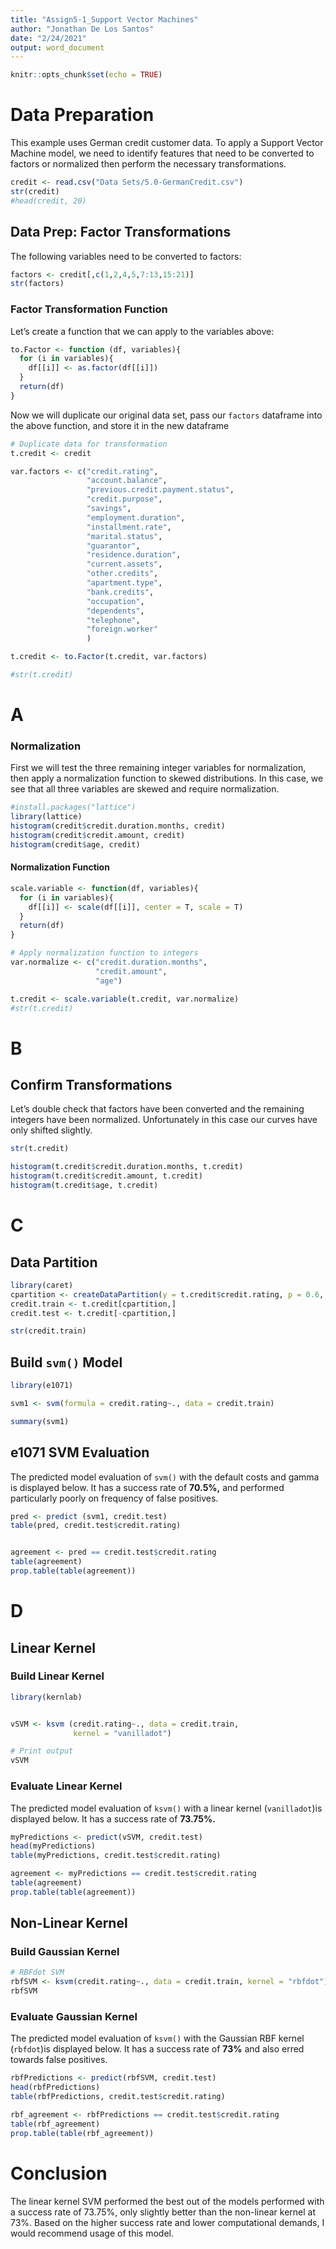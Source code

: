 ```yaml
---
title: "Assign5-1_Support Vector Machines"
author: "Jonathan De Los Santos"
date: "2/24/2021"
output: word_document
---
```


```r
knitr::opts_chunk$set(echo = TRUE)
```

# Data Preparation

This example uses German credit customer data. To apply a Support Vector Machine model, we need to identify features that need to be converted to factors or normalized then perform the necessary transformations. 

```r
credit <- read.csv("Data Sets/5.0-GermanCredit.csv")
str(credit)
#head(credit, 20)
```

## Data Prep: Factor Transformations

The following variables need to be converted to factors:

```r
factors <- credit[,c(1,2,4,5,7:13,15:21)]
str(factors)
```

### Factor Transformation Function

Let's create a function that we can apply to the variables above:

```r
to.Factor <- function (df, variables){
  for (i in variables){
    df[[i]] <- as.factor(df[[i]])
  }
  return(df)
}
```

Now we will duplicate our original data set, pass our `factors` dataframe into the above function, and store it in the new dataframe

```r
# Duplicate data for transformation
t.credit <- credit

var.factors <- c("credit.rating",
                 "account.balance",
                 "previous.credit.payment.status",
                 "credit.purpose",
                 "savings",
                 "employment.duration",
                 "installment.rate",
                 "marital.status",
                 "guarantor",
                 "residence.duration",
                 "current.assets",
                 "other.credits",
                 "apartment.type",
                 "bank.credits",
                 "occupation",
                 "dependents",
                 "telephone",
                 "foreign.worker"
                 )

t.credit <- to.Factor(t.credit, var.factors)

#str(t.credit)
```

# A

### Normalization 

First we will test the three remaining integer variables for normalization, then apply a normalization function to skewed distributions. In this case, we see that all three variables are skewed and require normalization.

```r
#install.packages("lattice")
library(lattice)
histogram(credit$credit.duration.months, credit)
histogram(credit$credit.amount, credit)
histogram(credit$age, credit)
```
#### Normalization Function

```r
scale.variable <- function(df, variables){
  for (i in variables){
    df[[i]] <- scale(df[[i]], center = T, scale = T)
  }
  return(df)
}

# Apply normalization function to integers
var.normalize <- c("credit.duration.months",
                   "credit.amount",
                   "age")

t.credit <- scale.variable(t.credit, var.normalize)
#str(t.credit)
```

# B

## Confirm Transformations

Let's double check that factors have been converted and the remaining integers have been normalized. Unfortunately in this case our curves have only shifted slightly.

```r
str(t.credit)

histogram(t.credit$credit.duration.months, t.credit)
histogram(t.credit$credit.amount, t.credit)
histogram(t.credit$age, t.credit)
```

# C

## Data Partition

```r
library(caret)
cpartition <- createDataPartition(y = t.credit$credit.rating, p = 0.6, list = FALSE)
credit.train <- t.credit[cpartition,]
credit.test <- t.credit[-cpartition,]                        

str(credit.train)
```

## Build `svm()` Model

```r
library(e1071)

svm1 <- svm(formula = credit.rating~., data = credit.train)

summary(svm1)
```

## e1071 SVM Evaluation

The predicted model evaluation of `svm()` with the default costs and gamma is displayed below. It has a success rate of **70.5%,** and performed particularly poorly on frequency of false positives.

```r
pred <- predict (svm1, credit.test)
table(pred, credit.test$credit.rating)


agreement <- pred == credit.test$credit.rating
table(agreement)
prop.table(table(agreement))

```

# D

## Linear Kernel

### Build Linear Kernel

```r
library(kernlab)


vSVM <- ksvm (credit.rating~., data = credit.train,
              kernel = "vanilladot")

# Print output
vSVM
```

### Evaluate Linear Kernel

The predicted model evaluation of `ksvm()` with a linear kernel (`vanilladot`)is displayed below. It has a success rate of **73.75%.** 


```r
myPredictions <- predict(vSVM, credit.test)
head(myPredictions)
table(myPredictions, credit.test$credit.rating)
```

```r
agreement <- myPredictions == credit.test$credit.rating
table(agreement)
prop.table(table(agreement))
```

## Non-Linear Kernel

### Build Gaussian Kernel

```r
# RBFdot SVM
rbfSVM <- ksvm(credit.rating~., data = credit.train, kernel = "rbfdot")
rbfSVM
```

### Evaluate Gaussian Kernel

The predicted model evaluation of `ksvm()` with the Gaussian RBF kernel (`rbfdot`)is displayed below. It has a success rate of **73%** and also erred towards false positives.

```r
rbfPredictions <- predict(rbfSVM, credit.test)
head(rbfPredictions)
table(rbfPredictions, credit.test$credit.rating)
```

```r
rbf_agreement <- rbfPredictions == credit.test$credit.rating
table(rbf_agreement)
prop.table(table(rbf_agreement))
```

# Conclusion

The linear kernel SVM performed the best out of the models performed with a success rate of 73.75%, only slightly better than the non-linear kernel at 73%. Based on the higher success rate and lower computational demands, I would recommend usage of this model.

